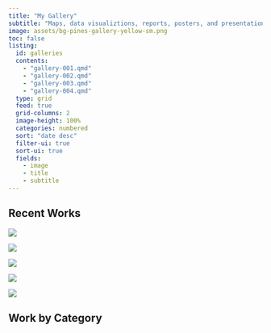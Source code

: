 ---
title: "My Gallery"
subtitle: "Maps, data visualiztions, reports, posters, and presentations."
image: assets/bg-pines-gallery-yellow-sm.png
toc: false
listing: 
  id: galleries
  contents:
    - "gallery-001.qmd"
    - "gallery-002.qmd"
    - "gallery-003.qmd"
    - "gallery-004.qmd"
  type: grid
  feed: true
  grid-columns: 2
  image-height: 100%
  categories: numbered
  sort: "date desc"
  filter-ui: true
  sort-ui: true
  fields:
    - image
    - title
    - subtitle
---

## Recent Works

::: {.gallery}

![](../gallery/img-map-001v2.png){group="personal-projects"
description="2018 Squirrel Census Sighting Density Map"}

![](../gallery/img-map-endangeredstamps.png){group="personal-projects"
description="Endangered Species Stamps Range Map"}

![](../gallery/img-table-001.png){group="personal-projects"
description="2018 Squirrel Census Sighting Table"}

![](../gallery/img-map-10.jpg){group="personal-projects"
description="Missouri Tree Canopy Density Map"}

![](../gallery/img-map-11.jpg){group="personal-projects"
description="Great Lakes Watershed Map"}


:::

## Work by Category